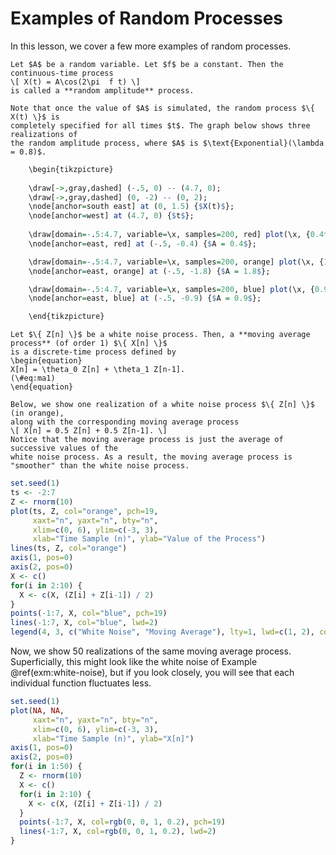 # Examples of Random Processes {#random-process-examples}

In this lesson, we cover a few more examples of random processes.

```example
Let $A$ be a random variable. Let $f$ be a constant. Then the continuous-time process 
\[ X(t) = A\cos(2\pi  f t) \]
is called a **random amplitude** process.

Note that once the value of $A$ is simulated, the random process $\{ X(t) \}$ is
completely specified for all times $t$. The graph below shows three realizations of 
the random amplitude process, where $A$ is $\text{Exponential}(\lambda = 0.8)$.
```
```r
	\begin{tikzpicture}
	
	\draw[->,gray,dashed] (-.5, 0) -- (4.7, 0);
	\draw[->,gray,dashed] (0, -2) -- (0, 2);
	\node[anchor=south east] at (0, 1.5) {$X(t)$};
	\node[anchor=west] at (4.7, 0) {$t$};
	
	\draw[domain=-.5:4.7, variable=\x, samples=200, red] plot(\x, {0.4*cos(360*\x)});
	\node[anchor=east, red] at (-.5, -0.4) {$A = 0.4$};

	\draw[domain=-.5:4.7, variable=\x, samples=200, orange] plot(\x, {1.8*cos(360*\x)});
	\node[anchor=east, orange] at (-.5, -1.8) {$A = 1.8$};

	\draw[domain=-.5:4.7, variable=\x, samples=200, blue] plot(\x, {0.9*cos(360*\x)});
	\node[anchor=east, blue] at (-.5, -0.9) {$A = 0.9$};

	\end{tikzpicture}
```


```example
Let $\{ Z[n] \}$ be a white noise process. Then, a **moving average process** (of order 1) $\{ X[n] \}$ 
is a discrete-time process defined by 
\begin{equation}
X[n] = \theta_0 Z[n] + \theta_1 Z[n-1].
(\#eq:ma1)
\end{equation}

Below, we show one realization of a white noise process $\{ Z[n] \}$ (in orange), 
along with the corresponding moving average process 
\[ X[n] = 0.5 Z[n] + 0.5 Z[n-1]. \]
Notice that the moving average process is just the average of successive values of the 
white noise process. As a result, the moving average process is "smoother" than the white noise process.
```
```r
set.seed(1)
ts <- -2:7
Z <- rnorm(10)
plot(ts, Z, col="orange", pch=19,
     xaxt="n", yaxt="n", bty="n",
     xlim=c(0, 6), ylim=c(-3, 3),
     xlab="Time Sample (n)", ylab="Value of the Process")
lines(ts, Z, col="orange")
axis(1, pos=0)
axis(2, pos=0)
X <- c()
for(i in 2:10) {
  X <- c(X, (Z[i] + Z[i-1]) / 2)
}
points(-1:7, X, col="blue", pch=19)
lines(-1:7, X, col="blue", lwd=2)
legend(4, 3, c("White Noise", "Moving Average"), lty=1, lwd=c(1, 2), col=c("orange", "blue"))
```

Now, we show 50 realizations of the same moving average process. Superficially, this might 
look like the white noise of Example \@ref(exm:white-noise), but if you look closely, you will 
see that each individual function fluctuates less.

```r
set.seed(1)
plot(NA, NA,
     xaxt="n", yaxt="n", bty="n",
     xlim=c(0, 6), ylim=c(-3, 3),
     xlab="Time Sample (n)", ylab="X[n]")
axis(1, pos=0)
axis(2, pos=0)
for(i in 1:50) {
  Z <- rnorm(10)
  X <- c()
  for(i in 2:10) {
    X <- c(X, (Z[i] + Z[i-1]) / 2)
  }
  points(-1:7, X, col=rgb(0, 0, 1, 0.2), pch=19)
  lines(-1:7, X, col=rgb(0, 0, 1, 0.2), lwd=2)
}
```

